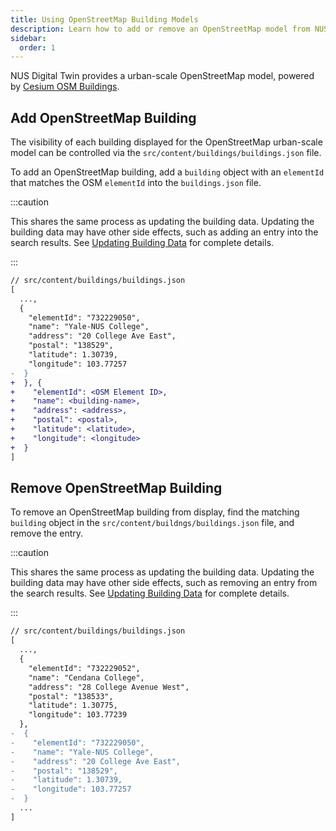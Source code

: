 ```yaml
---
title: Using OpenStreetMap Building Models
description: Learn how to add or remove an OpenStreetMap model from NUS Digital Twin
sidebar:
  order: 1
---
```


NUS Digital Twin provides a urban-scale OpenStreetMap model, powered by [Cesium OSM Buildings](https://cesium.com/platform/cesium-ion/content/cesium-osm-buildings/).

## Add OpenStreetMap Building

The visibility of each building displayed for the OpenStreetMap urban-scale model can be controlled via the `src/content/buildings/buildings.json` file.

To add an OpenStreetMap building, add a `building` object with an `elementId` that matches the OSM `elementId` into the `buildings.json` file.

:::caution

This shares the same process as updating the building data. Updating the building data may have other side effects, such as adding an entry into the search results. See [Updating Building Data](/dev-guide/buildings/update-building-data) for complete details.

:::

```diff lang="json"
// src/content/buildings/buildings.json
[
  ...,
  {
    "elementId": "732229050",
    "name": "Yale-NUS College",
    "address": "20 College Ave East",
    "postal": "138529",
    "latitude": 1.30739,
    "longitude": 103.77257
-  }
+  }, {
+    "elementId": <OSM Element ID>,
+    "name": <building-name>,
+    "address": <address>,
+    "postal": <postal>,
+    "latitude": <latitude>,
+    "longitude": <longitude>
+  }
]
```

## Remove OpenStreetMap Building

To remove an OpenStreetMap building from display, find the matching `building` object in the `src/content/buildngs/buildings.json` file, and remove the entry.

:::caution

This shares the same process as updating the building data. Updating the building data may have other side effects, such as removing an entry from the search results. See [Updating Building Data](/dev-guide/buildings/update-building-data) for complete details.

:::

```diff lang="json"
// src/content/buildings/buildings.json
[
  ...,
  {
    "elementId": "732229052",
    "name": "Cendana College",
    "address": "28 College Avenue West",
    "postal": "138533",
    "latitude": 1.30775,
    "longitude": 103.77239
  },
-  {
-    "elementId": "732229050",
-    "name": "Yale-NUS College",
-    "address": "20 College Ave East",
-    "postal": "138529",
-    "latitude": 1.30739,
-    "longitude": 103.77257
-  }
  ...
]
```
